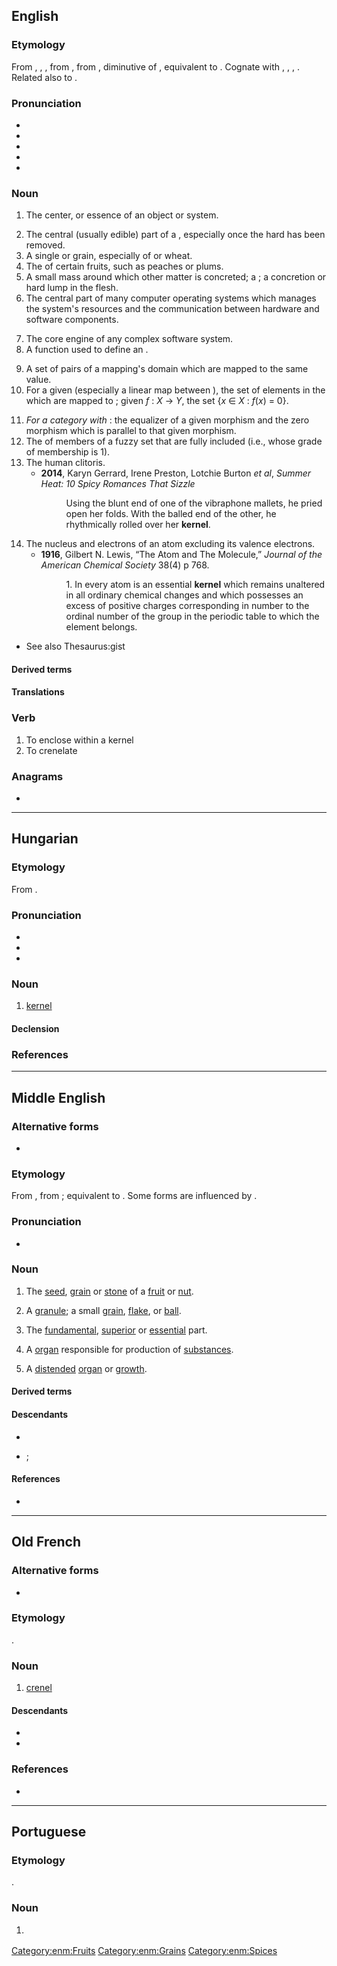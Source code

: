 {{also|kérnél}}
==English==
===Etymology===
{{root|en|ine-pro|*ǵerh₂-}}
From , , , from , from , diminutive of , equivalent to . Cognate with , , , . Related also to .

===Pronunciation===
*
*
*
*
*

===Noun===

# The center, or essence of an object or system.
#:
#:
# The central (usually edible) part of a , especially once the hard  has been removed.
# A single  or grain, especially of  or wheat.
# The  of certain fruits, such as peaches or plums.
# A small mass around which other matter is concreted; a ; a concretion or hard lump in the flesh.
# The central part of many computer operating systems which manages the system's resources and the communication between hardware and software components.
#:
#:
#: {{ux|en|The Linux '''kernel''' is open-source.}}
# The core engine of any complex software system.
# A function used to define an .
#: {{ux|en|The Dirichlet '''kernel''' convolved with a function yields its Fourier series approximation.}}
# A set of pairs of a mapping's domain which are mapped to the same value.
# For a given  (especially a linear map between ), the set of elements in the  which are mapped to ; {{lb|en|formally}} given ''f''&nbsp;:&nbsp;''X''&nbsp;→&nbsp;''Y'', the set {''x''&nbsp;∈&nbsp;''X''&nbsp;:&nbsp;''f''(''x'')&nbsp;=&nbsp;0}.
#:
#:
# ''For a category with'' : the equalizer of a given morphism and the zero morphism which is parallel to that given morphism.
# The of members of a fuzzy set that are fully included (i.e., whose grade of membership is 1).
# The human clitoris.
#* '''2014''', Karyn Gerrard, Irene Preston, Lotchie Burton ''et al'', ''Summer Heat: 10 Spicy Romances That Sizzle''
#*: Using the blunt end of one of the vibraphone mallets, he pried open her folds. With the balled end of the other, he rhythmically rolled over her '''kernel'''.
# The nucleus and electrons of an atom excluding its valence electrons.
#* '''1916''', Gilbert N. Lewis, “The Atom and The Molecule,” ''Journal of the American Chemical Society'' 38(4) p 768.
#*: 1. In every atom is an essential '''kernel''' which remains unaltered in all ordinary chemical changes and which possesses an excess of positive charges corresponding in number to the ordinal number of the group in the periodic table to which the element belongs.
* {{sense|core or essence}} See also Thesaurus:gist

====Derived terms====
====Translations====
===Verb===

# To enclose within a kernel
# To crenelate

===Anagrams===
*

----

==Hungarian==

===Etymology===
From .

===Pronunciation===
*
*
*

===Noun===
{{hu-noun|ek}}

# {{lb|hu|computing}} [[kernel#English|kernel]] {{gloss|the central part of many computer operating systems}}
#: {{syn|hu|rendszermag}}

====Declension====
{{hu-infl-nom|kernele|e|-}}{{hu-pos-etek|kernel||ei}}

===References===
<references/>

----

==Middle English==

===Alternative forms===
* {{alter|enm|cernel|curnel|kernell|kirnel|karnel|kurnel|kurnele|kyrnel|kyrnell|cornel}}

===Etymology===
From {{inh|enm|ang|cyrnel}}, from {{inh|enm|gmw-pro|*kurnil}}; equivalent to {{af|enm|corn|-el|pos2=agentive suffix|id2=agentive}}. Some forms are influenced by {{m|enm|corn}}.

===Pronunciation===
* {{IPA|enm|/ˈkɛrnəl/|/ˈkirnəl/|/ˈkurnəl/|/ˈkɔrnəl/}}

===Noun===
{{enm-noun|kerneles}}

# The [[seed]], [[grain]] or [[stone]] of a [[fruit]] or [[nut]].
# {{lb|enm|by extension}} A [[granule]]; a small [[grain]], [[flake]], or [[ball]].
# {{lb|enm|figurative}} The [[fundamental]], [[superior]] or [[essential]] part.
# {{lb|enm|anatomy}} A [[organ]] responsible for production of [[substances]].
# {{lb|enm|medicine}} A [[distend]]ed [[organ]] or [[growth]].

====Derived terms====
{{der2|enm
|kernellen
|kirnelly
}}

====Descendants====
* {{desc|en|kernel}}
* {{desc|sco|kirnel}}; {{l|sco|churnel}}

====References====
* {{R:MED Online|entry=kirnel|pos=n|id=MED24349 |accessdate=2018-07-06}}

[[Category:enm:Fruits]]
[[Category:enm:Grains]]
[[Category:enm:Spices]]

----

==Old French==

===Alternative forms===
* {{alter|fro|crenel}}

===Etymology===
{{rfe|fro}}.

===Noun===
{{fro-noun|m}}

# [[crenel]] {{gloss|space in a battlement from which weapons may be used on an incoming enemy}}

====Descendants====
* {{desc|en|crenel|bor=1}}
* {{desc|fr|créneau}}

===References===
* {{R:Godefroy|crenel|supplement=1}}

----

==Portuguese==

===Etymology===
{{ubor|pt|en|kernel}}.

===Noun===
{{pt-noun|m|s}}

# {{lb|pt|computing}} {{l|en|kernel}} {{gloss|central part of certain operating systems}}
#: {{syn|pt|núcleo}}